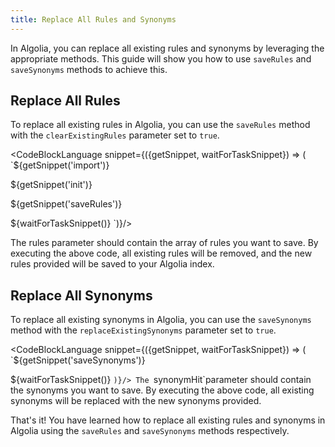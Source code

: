 ```yaml
---
title: Replace All Rules and Synonyms
---
```



In Algolia, you can replace all existing rules and synonyms by leveraging the appropriate methods. This guide will show you how to use `saveRules` and `saveSynonyms` methods to achieve this.

## Replace All Rules

To replace all existing rules in Algolia, you can use the `saveRules` method with the `clearExistingRules` parameter set to `true`.

<CodeBlockLanguage snippet={({getSnippet, waitForTaskSnippet}) => (
`${getSnippet('import')}

${getSnippet('init')}

${getSnippet('saveRules')}

${waitForTaskSnippet()}
`)}/>

The rules parameter should contain the array of rules you want to save.
By executing the above code, all existing rules will be removed, and the new rules provided will be saved to your Algolia index.

## Replace All Synonyms

To replace all existing synonyms in Algolia, you can use the `saveSynonyms` method with the `replaceExistingSynonyms` parameter set to `true`.

<CodeBlockLanguage snippet={({getSnippet, waitForTaskSnippet}) => (
`${getSnippet('saveSynonyms')}

${waitForTaskSnippet()}
`)}/>
The `synonymHit`parameter should contain the synonyms you want to save.
By executing the above code, all existing synonyms will be replaced with the new synonyms provided.

That's it! You have learned how to replace all existing rules and synonyms in Algolia using the `saveRules` and `saveSynonyms` methods respectively.

